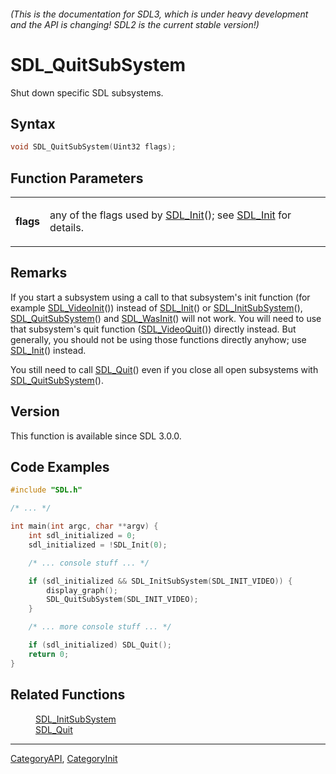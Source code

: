 ====== (This is the documentation for SDL3, which is under heavy development and the API is changing! SDL2 is the current stable version!) ======
= SDL_QuitSubSystem =

Shut down specific SDL subsystems.

== Syntax ==

<syntaxhighlight lang='c'>
void SDL_QuitSubSystem(Uint32 flags);
</syntaxhighlight>

== Function Parameters ==

{|
|'''flags'''
|any of the flags used by [[SDL_Init]](); see [[SDL_Init]] for details.
|}

== Remarks ==

If you start a subsystem using a call to that subsystem's init function
(for example [[SDL_VideoInit]]()) instead of [[SDL_Init]]() or
[[SDL_InitSubSystem]](), [[SDL_QuitSubSystem]]() and [[SDL_WasInit]]() will
not work. You will need to use that subsystem's quit function
([[SDL_VideoQuit]]()) directly instead. But generally, you should not be
using those functions directly anyhow; use [[SDL_Init]]() instead.

You still need to call [[SDL_Quit]]() even if you close all open subsystems
with [[SDL_QuitSubSystem]]().

== Version ==

This function is available since SDL 3.0.0.

== Code Examples ==

<syntaxhighlight lang='c++'>
#include "SDL.h"

/* ... */

int main(int argc, char **argv) {
    int sdl_initialized = 0;
    sdl_initialized = !SDL_Init(0);

    /* ... console stuff ... */

    if (sdl_initialized && SDL_InitSubSystem(SDL_INIT_VIDEO)) {
        display_graph();
        SDL_QuitSubSystem(SDL_INIT_VIDEO);
    }

    /* ... more console stuff ... */

    if (sdl_initialized) SDL_Quit();
    return 0;
}
</syntaxhighlight>

== Related Functions ==

:[[SDL_InitSubSystem]]
:[[SDL_Quit]]

----
[[CategoryAPI]], [[CategoryInit]]



